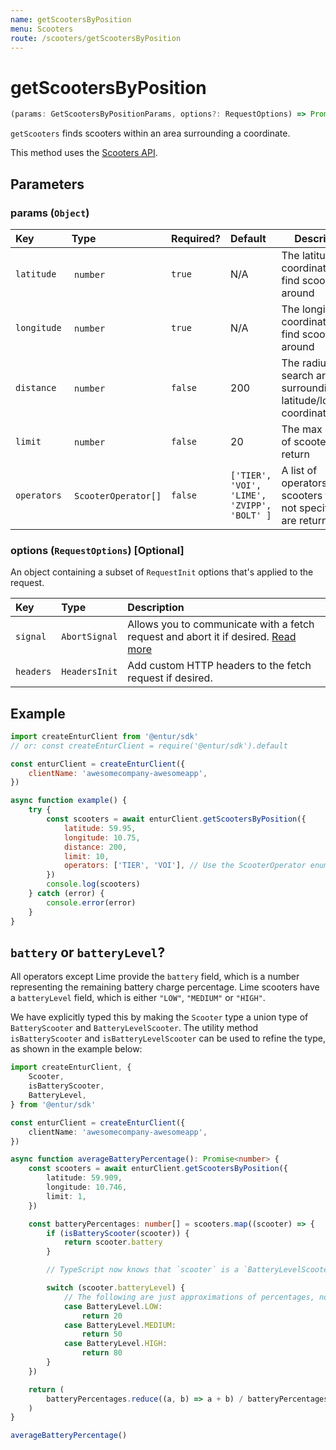 ```yaml
---
name: getScootersByPosition
menu: Scooters
route: /scooters/getScootersByPosition
---
```


# getScootersByPosition

```typescript
(params: GetScootersByPositionParams, options?: RequestOptions) => Promise<Scooter[]>
```

`getScooters` finds scooters within an area surrounding a coordinate.

This method uses the [Scooters API](https://developer.entur.org/pages-mobility-docs-scooters).

## Parameters

### params (`Object`)

| Key         | Type                 | Required? | Default                                     | Description                                                                   |
| :---------- | :------------------- | :-------- | :------------------------------------------ | ----------------------------------------------------------------------------- |
| `latitude`  |  `number`            | `true`    | N/A                                         | The latitude coordinate to find scooters around                               |
| `longitude` |  `number`            | `true`    | N/A                                         | The longitude coordinate to find scooters around                              |
| `distance`  |  `number`            | `false`   | 200                                         | The radius of the search area, surrounding the latitude/longitude coordinates |
| `limit`     |  `number`            | `false`   | 20                                          | The max number of scooters to return                                          |
| `operators` |  `ScooterOperator[]` | `false`   | `['TIER', 'VOI', 'LIME', 'ZVIPP', 'BOLT' ]` | A list of operators to find scooters for. If not specified, all are returned. |

### options (`RequestOptions`) [Optional]

An object containing a subset of `RequestInit` options that's applied to the request.

| Key       | Type          | Description                                                                                                                                       |
| :-------- | :------------ | :------------------------------------------------------------------------------------------------------------------------------------------------ |
| `signal`  | `AbortSignal` | Allows you to communicate with a fetch request and abort it if desired. [Read more](https://developer.mozilla.org/en-US/docs/Web/API/AbortSignal) |
| `headers` | `HeadersInit` | Add custom HTTP headers to the fetch request if desired.                                                                                          |

## Example

```javascript
import createEnturClient from '@entur/sdk'
// or: const createEnturClient = require('@entur/sdk').default

const enturClient = createEnturClient({
    clientName: 'awesomecompany-awesomeapp',
})

async function example() {
    try {
        const scooters = await enturClient.getScootersByPosition({
            latitude: 59.95,
            longitude: 10.75,
            distance: 200,
            limit: 10,
            operators: ['TIER', 'VOI'], // Use the ScooterOperator enum if using TypeScript
        })
        console.log(scooters)
    } catch (error) {
        console.error(error)
    }
}
```

## `battery` or `batteryLevel`?

All operators except Lime provide the `battery` field, which is a number representing the remaining battery charge percentage.
Lime scooters have a `batteryLevel` field, which is either `"LOW"`, `"MEDIUM"` or `"HIGH"`.

We have explicitly typed this by making the `Scooter` type a union type of `BatteryScooter` and `BatteryLevelScooter`.
The utility method `isBatteryScooter` and `isBatteryLevelScooter` can be used to refine the type, as shown in the example below:

```typescript
import createEnturClient, {
    Scooter,
    isBatteryScooter,
    BatteryLevel,
} from '@entur/sdk'

const enturClient = createEnturClient({
    clientName: 'awesomecompany-awesomeapp',
})

async function averageBatteryPercentage(): Promise<number> {
    const scooters = await enturClient.getScootersByPosition({
        latitude: 59.909,
        longitude: 10.746,
        limit: 1,
    })

    const batteryPercentages: number[] = scooters.map((scooter) => {
        if (isBatteryScooter(scooter)) {
            return scooter.battery
        }

        // TypeScript now knows that `scooter` is a `BatteryLevelScooter`, and that the operator must be ScooterOperators.LIME.

        switch (scooter.batteryLevel) {
            // The following are just approximations of percentages, not a necessarily the truth
            case BatteryLevel.LOW:
                return 20
            case BatteryLevel.MEDIUM:
                return 50
            case BatteryLevel.HIGH:
                return 80
        }
    })

    return (
        batteryPercentages.reduce((a, b) => a + b) / batteryPercentages.length
    )
}

averageBatteryPercentage()
```
